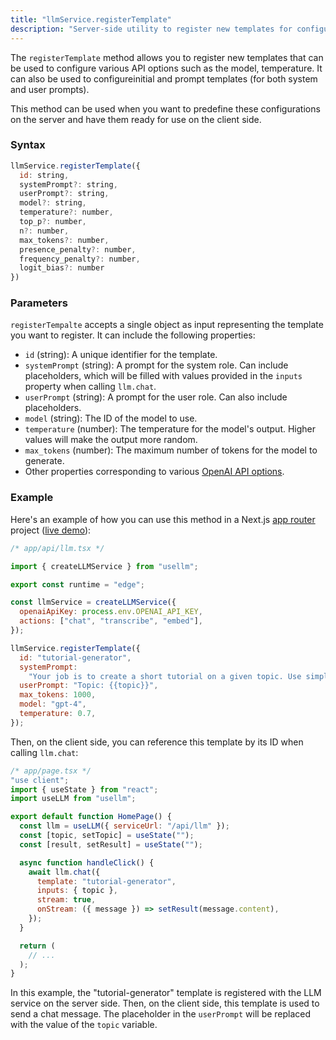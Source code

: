 ```yaml
---
title: "llmService.registerTemplate"
description: "Server-side utility to register new templates for configuring API options and initial prompts"
---
```


The `registerTemplate` method allows you to register new templates that can be used to configure various API options such as the model, temperature. It can also be used to configureinitial and prompt templates (for both system and user prompts).

This method can be used when you want to predefine these configurations on the server and have them ready for use on the client side.

### Syntax

```javascript
llmService.registerTemplate({
  id: string,
  systemPrompt?: string,
  userPrompt?: string,
  model?: string,
  temperature?: number,
  top_p?: number,
  n?: number,
  max_tokens?: number,
  presence_penalty?: number,
  frequency_penalty?: number,
  logit_bias?: number
})
```

### Parameters

`registerTempalte` accepts a single object as input representing the template you want to register. It can include the following properties:

- `id` (string): A unique identifier for the template.
- `systemPrompt` (string): A prompt for the system role. Can include placeholders, which will be filled with values provided in the `inputs` property when calling `llm.chat`.
- `userPrompt` (string): A prompt for the user role. Can also include placeholders.
- `model` (string): The ID of the model to use.
- `temperature` (number): The temperature for the model's output. Higher values will make the output more random.
- `max_tokens` (number): The maximum number of tokens for the model to generate.
- Other properties corresponding to various [OpenAI API options](https://platform.openai.com/docs/api-reference/chat/create).

### Example

Here's an example of how you can use this method in a Next.js [app router](https://nextjs.org/docs/app) project ([live demo](https://usellm.org/demo/tutorial-generator)):

```javascript
/* app/api/llm.tsx */

import { createLLMService } from "usellm";

export const runtime = "edge";

const llmService = createLLMService({
  openaiApiKey: process.env.OPENAI_API_KEY,
  actions: ["chat", "transcribe", "embed"],
});

llmService.registerTemplate({
  id: "tutorial-generator",
  systemPrompt:
    "Your job is to create a short tutorial on a given topic. Use simple words, avoid jargon. Start with an introduction, then provide a few points of explanation, and end with a conclusion",
  userPrompt: "Topic: {{topic}}",
  max_tokens: 1000,
  model: "gpt-4",
  temperature: 0.7,
});
```

Then, on the client side, you can reference this template by its ID when calling `llm.chat`:

```javascript
/* app/page.tsx */
"use client";
import { useState } from "react";
import useLLM from "usellm";

export default function HomePage() {
  const llm = useLLM({ serviceUrl: "/api/llm" });
  const [topic, setTopic] = useState("");
  const [result, setResult] = useState("");

  async function handleClick() {
    await llm.chat({
      template: "tutorial-generator",
      inputs: { topic },
      stream: true,
      onStream: ({ message }) => setResult(message.content),
    });
  }

  return (
    // ...
  );
}
```

In this example, the "tutorial-generator" template is registered with the LLM service on the server side. Then, on
the client side, this template is used to send a chat message. The placeholder in the `userPrompt` will be replaced
with the value of the `topic` variable.
